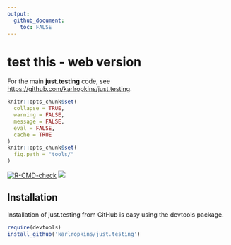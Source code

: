 ```yaml
---
output: 
  github_document: 
    toc: FALSE
---
```


<!-- Edit the README.Rmd only!!! The README.md is generated automatically from README.Rmd. -->

test this - web version
========================================================

For the main **just.testing** code, see <https://github.com/karlropkins/just.testing>.

```r
knitr::opts_chunk$set(
  collapse = TRUE,
  warning = FALSE,
  message = FALSE,
  eval = FALSE,
  cache = TRUE
)
knitr::opts_chunk$set(
  fig.path = "tools/"
)
```


[![R-CMD-check](https://github.com/davidcarslaw/openair/workflows/R-CMD-check/badge.svg)](https://github.com/davidcarslaw/openair/actions)
![](http://cranlogs.r-pkg.org/badges/grand-total/openair)





## Installation

Installation of just.testing from GitHub is easy using the devtools
package.

```r
require(devtools)
install_github('karlropkins/just.testing')
```



